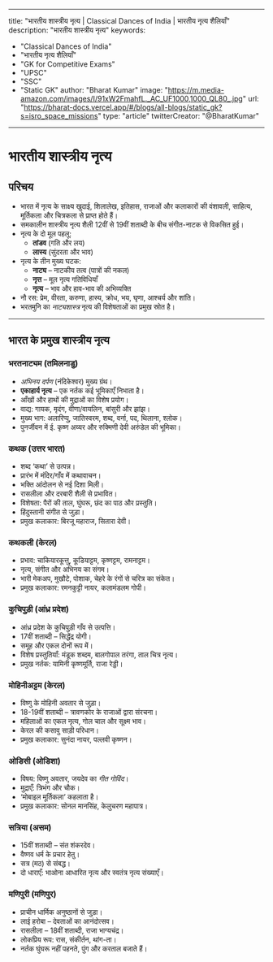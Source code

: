 
---
title: "भारतीय शास्त्रीय नृत्य | Classical Dances of India | भारतीय नृत्य शैलियाँ"
description: "भारतीय शास्त्रीय नृत्य"
keywords:
  - "Classical Dances of India"
  - "भारतीय नृत्य शैलियाँ"
  - "GK for Competitive Exams"
  - "UPSC"
  - "SSC"
  - "Static GK"
author: "Bharat Kumar"
image: "https://m.media-amazon.com/images/I/91xW2FmahfL._AC_UF1000,1000_QL80_.jpg"
url: "https://bharat-docs.vercel.app/#/blogs/all-blogs/static_gk?s=isro_space_missions"
type: "article"
twitterCreator: "@BharatKumar"
---

# भारतीय शास्त्रीय नृत्य

## परिचय
- भारत में नृत्य के साक्ष्य खुदाई, शिलालेख, इतिहास, राजाओं और कलाकारों की वंशावली, साहित्य, मूर्तिकला और चित्रकला से प्राप्त होते हैं।
- समकालीन शास्त्रीय नृत्य शैली 12वीं से 19वीं शताब्दी के बीच संगीत-नाटक से विकसित हुई।
- नृत्य के दो मूल पहलू: 
  - **तांडव** (गति और लय)
  - **लास्य** (सुंदरता और भाव)
- नृत्य के तीन मुख्य घटक:
  - **नाट्य** – नाटकीय तत्व (पात्रों की नकल)
  - **नृत्त** – मूल नृत्य गतिविधियाँ
  - **नृत्य** – भाव और हाव-भाव की अभिव्यक्ति
- नौ रस: प्रेम, वीरता, करुणा, हास्य, क्रोध, भय, घृणा, आश्चर्य और शांति।
- भरतमुनि का *नाट्यशास्त्र* नृत्य की विशेषताओं का प्रमुख स्रोत है।

---

## भारत के प्रमुख शास्त्रीय नृत्य

### भरतनाट्यम (तमिलनाडु)
- *अभिनय दर्पण* (नंदिकेश्वर) मुख्य ग्रंथ।
- **एकाहार्य नृत्य** – एक नर्तक कई भूमिकाएँ निभाता है।
- आँखों और हाथों की मुद्राओं का विशेष प्रयोग।
- वाद्य: गायक, मृदंग, वीणा/वायलिन, बांसुरी और झांझ।
- मुख्य भाग: अलारिप्पु, जातिस्वरम, शब्द, वर्ना, पद, थिलाना, श्लोक।
- पुनर्जीवन में ई. कृष्ण अय्यर और रुक्मिणी देवी अरुंडेल की भूमिका।

### कथक (उत्तर भारत)
- शब्द ‘कथा’ से उत्पन्न।
- प्रारंभ में मंदिर/गाँव में कथावाचन।
- भक्ति आंदोलन से नई दिशा मिली।
- रासलीला और दरबारी शैली से प्रभावित।
- विशेषता: पैरों की ताल, घुंघरू, छंद का पाठ और प्रस्तुति।
- हिंदुस्तानी संगीत से जुड़ा।
- प्रमुख कलाकार: बिरजू महाराज, सितारा देवी।

### कथकली (केरल)
- प्रभाव: चाकियारकूत्तु, कूडियाट्टम, कृष्णट्टम, रामनाट्टम।
- नृत्य, संगीत और अभिनय का संगम।
- भारी मेकअप, मुखौटे, पोशाक, चेहरे के रंगों से चरित्र का संकेत।
- प्रमुख कलाकार: रमनकुट्टी नायर, कलामंडलम गोपी।

### कुचिपुड़ी (आंध्र प्रदेश)
- आंध्र प्रदेश के कुचिपुड़ी गाँव से उत्पत्ति।
- 17वीं शताब्दी – सिद्धेंद्र योगी।
- समूह और एकल दोनों रूप में।
- विशेष प्रस्तुतियाँ: मंडूक शब्दम, बालगोपाल तरंगा, ताल चित्र नृत्य।
- प्रमुख नर्तक: यामिनी कृष्णमूर्ति, राजा रेड्डी।

### मोहिनीअट्टम (केरल)
- विष्णु के मोहिनी अवतार से जुड़ा।
- 18-19वीं शताब्दी – त्रावणकोर के राजाओं द्वारा संरचना।
- महिलाओं का एकल नृत्य, गोल चाल और सूक्ष्म भाव।
- केरल की कसावु साड़ी परिधान।
- प्रमुख कलाकार: सुनंदा नायर, पल्लवी कृष्णन।

### ओडिसी (ओडिशा)
- विषय: विष्णु अवतार, जयदेव का *गीत गोविंद*।
- मुद्राएँ: त्रिभंग और चौक।
- ‘मोबाइल मूर्तिकला’ कहलाता है।
- प्रमुख कलाकार: सोनल मानसिंह, केलुचरण महापात्र।

### सत्रिया (असम)
- 15वीं शताब्दी – संत शंकरदेव।
- वैष्णव धर्म के प्रचार हेतु।
- सत्र (मठ) से संबद्ध।
- दो धाराएँ: भाओना आधारित नृत्य और स्वतंत्र नृत्य संख्याएँ।

### मणिपुरी (मणिपुर)
- प्राचीन धार्मिक अनुष्ठानों से जुड़ा।
- लाई हरोबा – देवताओं का आनंदोत्सव।
- रासलीला – 18वीं शताब्दी, राजा भाग्यचंद्र।
- लोकप्रिय रूप: रास, संकीर्तन, थांग-ता।
- नर्तक घुंघरू नहीं पहनते, पुंग और करताल बजाते हैं।
